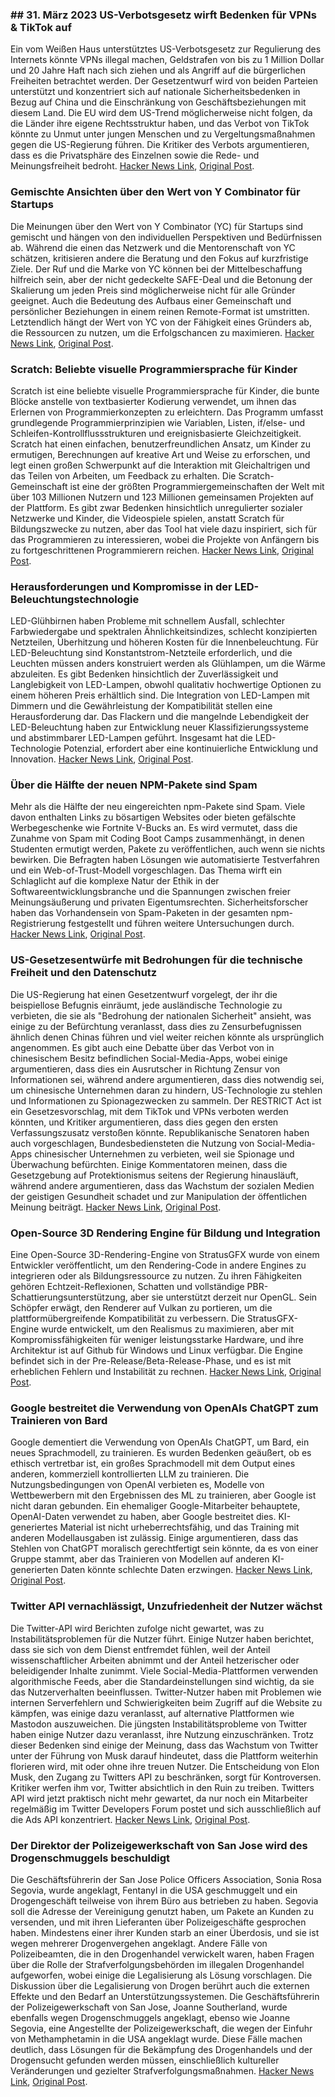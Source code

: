 

<CallToAction />

<Steps>

### ## 31. März 2023 US-Verbotsgesetz wirft Bedenken für VPNs & TikTok auf

Ein vom Weißen Haus unterstütztes US-Verbotsgesetz zur Regulierung des Internets könnte VPNs illegal machen, Geldstrafen von bis zu 1 Million Dollar und 20 Jahre Haft nach sich ziehen und als Angriff auf die bürgerlichen Freiheiten betrachtet werden. Der Gesetzentwurf wird von beiden Parteien unterstützt und konzentriert sich auf nationale Sicherheitsbedenken in Bezug auf China und die Einschränkung von Geschäftsbeziehungen mit diesem Land. Die EU wird dem US-Trend möglicherweise nicht folgen, da die Länder ihre eigene Rechtsstruktur haben, und das Verbot von TikTok könnte zu Unmut unter jungen Menschen und zu Vergeltungsmaßnahmen gegen die US-Regierung führen. Die Kritiker des Verbots argumentieren, dass es die Privatsphäre des Einzelnen sowie die Rede- und Meinungsfreiheit bedroht.
[Hacker News Link](http://news.ycombinator.com/item?id=35366955), [Original Post](https://www.youtube.com/watch?v=FWQGA_n5Z4M).

### Gemischte Ansichten über den Wert von Y Combinator für Startups

Die Meinungen über den Wert von Y Combinator (YC) für Startups sind gemischt und hängen von den individuellen Perspektiven und Bedürfnissen ab. Während die einen das Netzwerk und die Mentorenschaft von YC schätzen, kritisieren andere die Beratung und den Fokus auf kurzfristige Ziele. Der Ruf und die Marke von YC können bei der Mittelbeschaffung hilfreich sein, aber der nicht gedeckelte SAFE-Deal und die Betonung der Skalierung um jeden Preis sind möglicherweise nicht für alle Gründer geeignet. Auch die Bedeutung des Aufbaus einer Gemeinschaft und persönlicher Beziehungen in einem reinen Remote-Format ist umstritten. Letztendlich hängt der Wert von YC von der Fähigkeit eines Gründers ab, die Ressourcen zu nutzen, um die Erfolgschancen zu maximieren.
[Hacker News Link](http://news.ycombinator.com/item?id=35373019), [Original Post](https://acecreamu.substack.com/p/is-y-combinator-worth-the-money).

### Scratch: Beliebte visuelle Programmiersprache für Kinder

Scratch ist eine beliebte visuelle Programmiersprache für Kinder, die bunte Blöcke anstelle von textbasierter Kodierung verwendet, um ihnen das Erlernen von Programmierkonzepten zu erleichtern. Das Programm umfasst grundlegende Programmierprinzipien wie Variablen, Listen, if/else- und Schleifen-Kontrollflussstrukturen und ereignisbasierte Gleichzeitigkeit. Scratch hat einen einfachen, benutzerfreundlichen Ansatz, um Kinder zu ermutigen, Berechnungen auf kreative Art und Weise zu erforschen, und legt einen großen Schwerpunkt auf die Interaktion mit Gleichaltrigen und das Teilen von Arbeiten, um Feedback zu erhalten. Die Scratch-Gemeinschaft ist eine der größten Programmiergemeinschaften der Welt mit über 103 Millionen Nutzern und 123 Millionen gemeinsamen Projekten auf der Plattform. Es gibt zwar Bedenken hinsichtlich unregulierter sozialer Netzwerke und Kinder, die Videospiele spielen, anstatt Scratch für Bildungszwecke zu nutzen, aber das Tool hat viele dazu inspiriert, sich für das Programmieren zu interessieren, wobei die Projekte von Anfängern bis zu fortgeschrittenen Programmierern reichen.
[Hacker News Link](http://news.ycombinator.com/item?id=35373052), [Original Post](https://scratch.mit.edu/about).

### Herausforderungen und Kompromisse in der LED-Beleuchtungstechnologie

LED-Glühbirnen haben Probleme mit schnellem Ausfall, schlechter Farbwiedergabe und spektralen Ähnlichkeitsindizes, schlecht konzipierten Netzteilen, Überhitzung und höheren Kosten für die Innenbeleuchtung. Für LED-Beleuchtung sind Konstantstrom-Netzteile erforderlich, und die Leuchten müssen anders konstruiert werden als Glühlampen, um die Wärme abzuleiten. Es gibt Bedenken hinsichtlich der Zuverlässigkeit und Langlebigkeit von LED-Lampen, obwohl qualitativ hochwertige Optionen zu einem höheren Preis erhältlich sind. Die Integration von LED-Lampen mit Dimmern und die Gewährleistung der Kompatibilität stellen eine Herausforderung dar. Das Flackern und die mangelnde Lebendigkeit der LED-Beleuchtung haben zur Entwicklung neuer Klassifizierungssysteme und abstimmbarer LED-Lampen geführt. Insgesamt hat die LED-Technologie Potenzial, erfordert aber eine kontinuierliche Entwicklung und Innovation.
[Hacker News Link](http://news.ycombinator.com/item?id=35371750), [Original Post](https://nymag.com/strategist/article/led-light-bulbs-investigation.html).

### Über die Hälfte der neuen NPM-Pakete sind Spam

Mehr als die Hälfte der neu eingereichten npm-Pakete sind Spam. Viele davon enthalten Links zu bösartigen Websites oder bieten gefälschte Werbegeschenke wie Fortnite V-Bucks an. Es wird vermutet, dass die Zunahme von Spam mit Coding Boot Camps zusammenhängt, in denen Studenten ermutigt werden, Pakete zu veröffentlichen, auch wenn sie nichts bewirken. Die Befragten haben Lösungen wie automatisierte Testverfahren und ein Web-of-Trust-Modell vorgeschlagen. Das Thema wirft ein Schlaglicht auf die komplexe Natur der Ethik in der Softwareentwicklungsbranche und die Spannungen zwischen freier Meinungsäußerung und privaten Eigentumsrechten. Sicherheitsforscher haben das Vorhandensein von Spam-Paketen in der gesamten npm-Registrierung festgestellt und führen weitere Untersuchungen durch.
[Hacker News Link](http://news.ycombinator.com/item?id=35370728), [Original Post](https://blog.sandworm.dev/one-in-two-new-npm-packages-is-seo-spam-right-now).

### US-Gesetzesentwürfe mit Bedrohungen für die technische Freiheit und den Datenschutz

Die US-Regierung hat einen Gesetzentwurf vorgelegt, der ihr die beispiellose Befugnis einräumt, jede ausländische Technologie zu verbieten, die sie als "Bedrohung der nationalen Sicherheit" ansieht, was einige zu der Befürchtung veranlasst, dass dies zu Zensurbefugnissen ähnlich denen Chinas führen und viel weiter reichen könnte als ursprünglich angenommen. Es gibt auch eine Debatte über das Verbot von in chinesischem Besitz befindlichen Social-Media-Apps, wobei einige argumentieren, dass dies ein Ausrutscher in Richtung Zensur von Informationen sei, während andere argumentieren, dass dies notwendig sei, um chinesische Unternehmen daran zu hindern, US-Technologie zu stehlen und Informationen zu Spionagezwecken zu sammeln. Der RESTRICT Act ist ein Gesetzesvorschlag, mit dem TikTok und VPNs verboten werden könnten, und Kritiker argumentieren, dass dies gegen den ersten Verfassungszusatz verstoßen könnte. Republikanische Senatoren haben auch vorgeschlagen, Bundesbediensteten die Nutzung von Social-Media-Apps chinesischer Unternehmen zu verbieten, weil sie Spionage und Überwachung befürchten. Einige Kommentatoren meinen, dass die Gesetzgebung auf Protektionismus seitens der Regierung hinausläuft, während andere argumentieren, dass das Wachstum der sozialen Medien der geistigen Gesundheit schadet und zur Manipulation der öffentlichen Meinung beiträgt.
[Hacker News Link](http://news.ycombinator.com/item?id=35369075), [Original Post](https://www.vice.com/en/article/4a3ddb/restrict-act-insanely-broad-ban-tiktok-vpns).

### Open-Source 3D Rendering Engine für Bildung und Integration

Eine Open-Source 3D-Rendering-Engine von StratusGFX wurde von einem Entwickler veröffentlicht, um den Rendering-Code in andere Engines zu integrieren oder als Bildungsressource zu nutzen. Zu ihren Fähigkeiten gehören Echtzeit-Reflexionen, Schatten und vollständige PBR-Schattierungsunterstützung, aber sie unterstützt derzeit nur OpenGL. Sein Schöpfer erwägt, den Renderer auf Vulkan zu portieren, um die plattformübergreifende Kompatibilität zu verbessern. Die StratusGFX-Engine wurde entwickelt, um den Realismus zu maximieren, aber mit Kompromissfähigkeiten für weniger leistungsstarke Hardware, und ihre Architektur ist auf Github für Windows und Linux verfügbar. Die Engine befindet sich in der Pre-Release/Beta-Release-Phase, und es ist mit erheblichen Fehlern und Instabilität zu rechnen.
[Hacker News Link](http://news.ycombinator.com/item?id=35370284), [Original Post](https://github.com/KTStephano/StratusGFX).

### Google bestreitet die Verwendung von OpenAIs ChatGPT zum Trainieren von Bard

Google dementiert die Verwendung von OpenAIs ChatGPT, um Bard, ein neues Sprachmodell, zu trainieren. Es wurden Bedenken geäußert, ob es ethisch vertretbar ist, ein großes Sprachmodell mit dem Output eines anderen, kommerziell kontrollierten LLM zu trainieren. Die Nutzungsbedingungen von OpenAI verbieten es, Modelle von Wettbewerbern mit den Ergebnissen des ML zu trainieren, aber Google ist nicht daran gebunden. Ein ehemaliger Google-Mitarbeiter behauptete, OpenAI-Daten verwendet zu haben, aber Google bestreitet dies. KI-generiertes Material ist nicht urheberrechtsfähig, und das Training mit anderen Modellausgaben ist zulässig. Einige argumentieren, dass das Stehlen von ChatGPT moralisch gerechtfertigt sein könnte, da es von einer Gruppe stammt, aber das Trainieren von Modellen auf anderen KI-generierten Daten könnte schlechte Daten erzwingen.
[Hacker News Link](http://news.ycombinator.com/item?id=35370915), [Original Post](https://twitter.com/steventey/status/1641267979399704576).

### Twitter API vernachlässigt, Unzufriedenheit der Nutzer wächst

Die Twitter-API wird Berichten zufolge nicht gewartet, was zu Instabilitätsproblemen für die Nutzer führt. Einige Nutzer haben berichtet, dass sie sich von dem Dienst entfremdet fühlen, weil der Anteil wissenschaftlicher Arbeiten abnimmt und der Anteil hetzerischer oder beleidigender Inhalte zunimmt. Viele Social-Media-Plattformen verwenden algorithmische Feeds, aber die Standardeinstellungen sind wichtig, da sie das Nutzerverhalten beeinflussen. Twitter-Nutzer haben mit Problemen wie internen Serverfehlern und Schwierigkeiten beim Zugriff auf die Website zu kämpfen, was einige dazu veranlasst, auf alternative Plattformen wie Mastodon auszuweichen. Die jüngsten Instabilitätsprobleme von Twitter haben einige Nutzer dazu veranlasst, ihre Nutzung einzuschränken. Trotz dieser Bedenken sind einige der Meinung, dass das Wachstum von Twitter unter der Führung von Musk darauf hindeutet, dass die Plattform weiterhin florieren wird, mit oder ohne ihre treuen Nutzer. Die Entscheidung von Elon Musk, den Zugang zu Twitters API zu beschränken, sorgt für Kontroversen. Kritiker werfen ihm vor, Twitter absichtlich in den Ruin zu treiben. Twitters API wird jetzt praktisch nicht mehr gewartet, da nur noch ein Mitarbeiter regelmäßig im Twitter Developers Forum postet und sich ausschließlich auf die Ads API konzentriert.
[Hacker News Link](http://news.ycombinator.com/item?id=35370152), [Original Post](https://snarfed.org/the-twitter-api-is-now-effectively-unmaintained).

### Der Direktor der Polizeigewerkschaft von San Jose wird des Drogenschmuggels beschuldigt

Die Geschäftsführerin der San Jose Police Officers Association, Sonia Rosa Segovia, wurde angeklagt, Fentanyl in die USA geschmuggelt und ein Drogengeschäft teilweise von ihrem Büro aus betrieben zu haben. Segovia soll die Adresse der Vereinigung genutzt haben, um Pakete an Kunden zu versenden, und mit ihren Lieferanten über Polizeigeschäfte gesprochen haben. Mindestens einer ihrer Kunden starb an einer Überdosis, und sie ist wegen mehrerer Drogenvergehen angeklagt. Andere Fälle von Polizeibeamten, die in den Drogenhandel verwickelt waren, haben Fragen über die Rolle der Strafverfolgungsbehörden im illegalen Drogenhandel aufgeworfen, wobei einige die Legalisierung als Lösung vorschlagen. Die Diskussion über die Legalisierung von Drogen berührt auch die externen Effekte und den Bedarf an Unterstützungssystemen. Die Geschäftsführerin der Polizeigewerkschaft von San Jose, Joanne Southerland, wurde ebenfalls wegen Drogenschmuggels angeklagt, ebenso wie Joanne Segovia, eine Angestellte der Polizeigewerkschaft, die wegen der Einfuhr von Methamphetamin in die USA angeklagt wurde. Diese Fälle machen deutlich, dass Lösungen für die Bekämpfung des Drogenhandels und der Drogensucht gefunden werden müssen, einschließlich kultureller Veränderungen und gezielter Strafverfolgungsmaßnahmen.
[Hacker News Link](http://news.ycombinator.com/item?id=35376488), [Original Post](https://www.washingtonexaminer.com/news/crime/san-jose-police-union-director-smuggle-fentanyl-charge).

</Steps>
